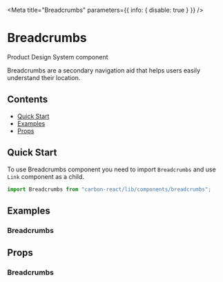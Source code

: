 

<Meta title="Breadcrumbs" parameters={{ info: { disable: true } }} />

# Breadcrumbs

  <Link
    href="https://zeroheight.com/2ccf2b601/p/32c1b6-breadcrumbs/b/87b2c7"
    target="_blank"
    rel="noreferrer noopener"
  >
    Product Design System component
  </Link>

Breadcrumbs are a secondary navigation aid that helps users easily understand their location.

## Contents

- [Quick Start](#quick-start)
- [Examples](#examples)
- [Props](#props)

## Quick Start

To use Breadcrumbs component you need to import `Breadcrumbs` and use `Link` component as a child.

```javascript
import Breadcrumbs from "carbon-react/lib/components/breadcrumbs";
```

## Examples

### Breadcrumbs

<Canvas>
  <Story name="default">
    <div>
      <Breadcrumbs/>
    </div>
  </Story>
</Canvas>

## Props

### Breadcrumbs

<ArgsTable of={Breadcrumbs} />
